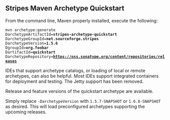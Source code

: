 ==Stripes Maven Archetype Quickstart==

From the command line, Maven properly installed, execute the following:

 mvn archetype:generate 
 DarchetypeArtifactId='''stripes-archetype-quickstart''' 
 DarchetypeGroupId='''net.sourceforge.stripes''' 
 DarchetypeVersion='''1.5.6'''
 DgroupId='''org.foobar''' 
 DartifactId='''quickstart''' 
 DarchetypeRepository='''https://oss.sonatype.org/content/repositories/releases'''

IDEs that support archetype catalogs, or loading of local or remote archetypes, can also be helpful. Most IDEs support integrated containers for deployment and testing. The Jetty support has been removed.

Release and feature versions of the quickstart archetype are available. 

Simply replace <code>-DarchetypeVersion</code> with <code>1.5.7-SNAPSHOT</code> or <code>1.6.0-SNAPSHOT</code> as desired. This will load preconfigured archetypes supporting the upcoming releases.
